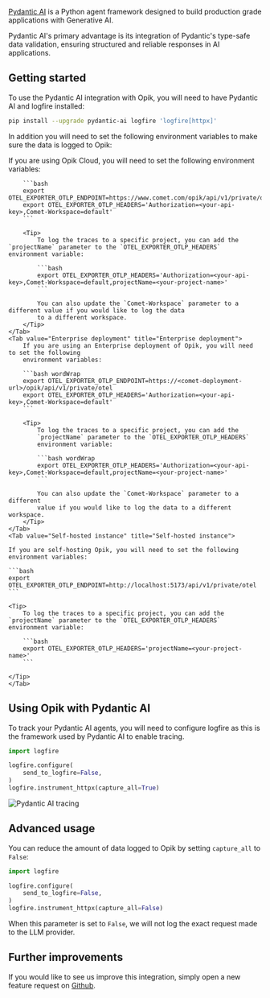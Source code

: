 [Pydantic AI](https://ai.pydantic.dev/) is a Python agent framework designed to
build production grade applications with Generative AI.

Pydantic AI's primary advantage is its integration of Pydantic's type-safe data
validation, ensuring structured and reliable responses in AI applications.

## Getting started

To use the Pydantic AI integration with Opik, you will need to have Pydantic AI
and logfire installed:

```bash
pip install --upgrade pydantic-ai logfire 'logfire[httpx]'
```

In addition you will need to set the following environment variables to make
sure the data is logged to Opik:

<Tabs>
    <Tab value="Opik Cloud" title="Opik Cloud">
        If you are using Opik Cloud, you will need to set the following environment
        variables:
            
        ```bash
        export OTEL_EXPORTER_OTLP_ENDPOINT=https://www.comet.com/opik/api/v1/private/otel
        export OTEL_EXPORTER_OTLP_HEADERS='Authorization=<your-api-key>,Comet-Workspace=default'
        ```

        <Tip>
            To log the traces to a specific project, you can add the `projectName` parameter to the `OTEL_EXPORTER_OTLP_HEADERS` environment variable:

            ```bash
            export OTEL_EXPORTER_OTLP_HEADERS='Authorization=<your-api-key>,Comet-Workspace=default,projectName=<your-project-name>'
            ```

            You can also update the `Comet-Workspace` parameter to a different value if you would like to log the data
            to a different workspace.
        </Tip>
    </Tab>
    <Tab value="Enterprise deployment" title="Enterprise deployment">
        If you are using an Enterprise deployment of Opik, you will need to set the following
        environment variables:

        ```bash wordWrap
        export OTEL_EXPORTER_OTLP_ENDPOINT=https://<comet-deployment-url>/opik/api/v1/private/otel
        export OTEL_EXPORTER_OTLP_HEADERS='Authorization=<your-api-key>,Comet-Workspace=default'
        ```

        <Tip>
            To log the traces to a specific project, you can add the
            `projectName` parameter to the `OTEL_EXPORTER_OTLP_HEADERS`
            environment variable:

            ```bash wordWrap
            export OTEL_EXPORTER_OTLP_HEADERS='Authorization=<your-api-key>,Comet-Workspace=default,projectName=<your-project-name>'
            ```

            You can also update the `Comet-Workspace` parameter to a different
            value if you would like to log the data to a different workspace.
        </Tip>
    </Tab>
    <Tab value="Self-hosted instance" title="Self-hosted instance">

    If you are self-hosting Opik, you will need to set the following environment variables:

    ```bash
    export OTEL_EXPORTER_OTLP_ENDPOINT=http://localhost:5173/api/v1/private/otel
    ```

    <Tip>
        To log the traces to a specific project, you can add the `projectName` parameter to the `OTEL_EXPORTER_OTLP_HEADERS` environment variable:

        ```bash
        export OTEL_EXPORTER_OTLP_HEADERS='projectName=<your-project-name>'
        ```

    </Tip>
    </Tab>

</Tabs>

## Using Opik with Pydantic AI

To track your Pydantic AI agents, you will need to configure logfire as this is
the framework used by Pydantic AI to enable tracing.

```python
import logfire

logfire.configure(
    send_to_logfire=False,
)
logfire.instrument_httpx(capture_all=True)
```

<Frame>
  <img src="/img/tracing/pydantic-ai.png" alt="Pydantic AI tracing" />
</Frame>

## Advanced usage

You can reduce the amount of data logged to Opik by setting `capture_all` to `False`:

```python
import logfire

logfire.configure(
    send_to_logfire=False,
)
logfire.instrument_httpx(capture_all=False)
```

When this parameter is set to `False`, we will not log the exact request made
to the LLM provider.

## Further improvements

If you would like to see us improve this integration, simply open a new feature
request on [Github](https://github.com/comet-ml/opik/issues).
